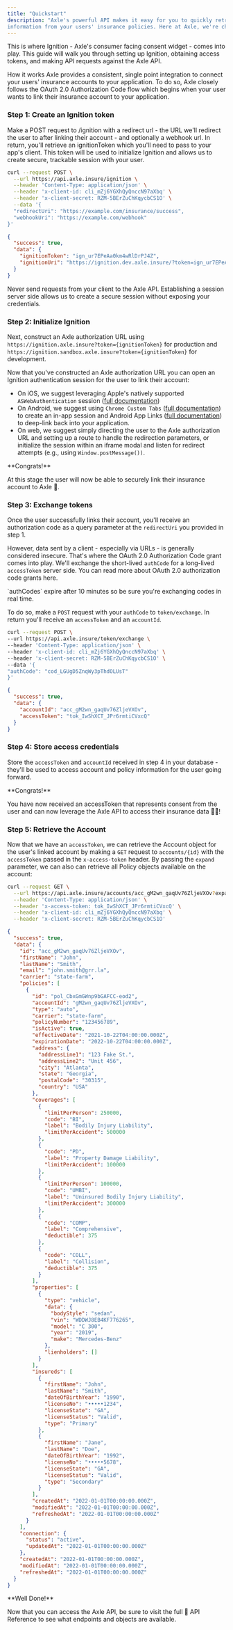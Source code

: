 ```yaml
---
title: "Quickstart"
description: "Axle's powerful API makes it easy for you to quickly retrieve detailed
information from your users' insurance policies. Here at Axle, we're champions for consumer data control and privacy, so you'll need to gain consent from the user to access their information."
---
```


This is where Ignition - Axle's consumer facing consent widget - comes into
play. This guide will walk you through setting up Ignition, obtaining access
tokens, and making API requests against the Axle API.

How it works Axle provides a consistent, single point integration to connect
your users' insurance accounts to your application. To do so, Axle closely
follows the OAuth 2.0 Authorization Code flow which begins when your user wants
to link their insurance account to your application.

### Step 1: Create an Ignition token

Make a POST request to /ignition with a
redirect url - the URL we'll redirect the user to after linking their account -
and optionally a webhook url. In return, you'll retrieve an ignitionToken which
you'll need to pass to your app's client. This token will be used to initialize
Ignition and allows us to create secure, trackable session with your user.

```bash Request Sample: cURL
curl --request POST \
  --url https://api.axle.insure/ignition \
  --header 'Content-Type: application/json' \
  --header 'x-client-id: cli_mZj6YGXhQyQnccN97aXbq' \
  --header 'x-client-secret: RZM-5BErZuChKqycbCS1O' \
  --data '{
  "redirectUri": "https://example.com/insurance/success",
  "webhookUri": "https://example.com/webhook"
}'
```

```json Response Example
{
  "success": true,
  "data": {
    "ignitionToken": "ign_ur7EPeAa0km4wRlDrPJ4Z",
    "ignitionUri": "https://ignition.dev.axle.insure/?token=ign_ur7EPeAa0km4wRlDrPJ4Z"
  }
}
```

<Warning>
  Never send requests from your client to the Axle API. Establishing a session
  server side allows us to create a secure session without exposing your
  credentials.
</Warning>

### Step 2: Initialize Ignition

Next, construct an Axle authorization URL using
`https://ignition.axle.insure?token={ignitionToken}` for production and
`https://ignition.sandbox.axle.insure?token={ignitionToken}` for development.

Now that you've constructed an Axle authorization URL you can open an Ignition
authentication session for the user to link their account:

- On iOS, we suggest leveraging Apple's natively supported `ASWebAuthentication`
  session ([full documentation](https://developer.apple.com/documentation/authenticationservices/authenticating_a_user_through_a_web_service))
- On Android, we suggest using `Chrome Custom Tabs` ([full documentation](https://developer.chrome.com/docs/android/custom-tabs/integration-guide/)) to create an in-app session and Android App Links ([full documentation](https://developer.android.com/training/app-links)) to deep-link back into your application.
- On web, we suggest simply directing the user to the Axle authorization URL and
  setting up a route to handle the redirection parameters, or initialize the session within an iframe modal and listen for redirect
  attempts (e.g., using `Window.postMessage())`.

<Check>
**Congrats!**

At this stage the user will now be able to securely link their insurance account
to Axle 🎉.

</Check>

### Step 3: Exchange tokens

Once the user successfully links their account, you'll receive an authorization
code as a query parameter at the `redirectUri` you provided in step 1.

However, data sent by a client - especially via URLs - is generally considered
insecure. That's where the OAuth 2.0 Authorization Code grant comes into play.
We'll exchange the short-lived `authCode` for a long-lived `accessToken` server
side. You can read more about OAuth 2.0 authorization code grants here.

<Note>
  `authCodes` expire after 10 minutes so be sure you're exchanging codes in real
  time.
</Note>

To do so, make a `POST` request with your `authCode` to `token/exchange`. In
return you'll receive an `accessToken` and an `accountId`.

```bash Request Sample: cURL
curl --request POST \
--url https://api.axle.insure/token/exchange \
--header 'Content-Type: application/json' \
--header 'x-client-id: cli_mZj6YGXhQyQnccN97aXbq' \
--header 'x-client-secret: RZM-5BErZuChKqycbCS1O' \
--data '{
"authCode": "cod_LGUgD5ZnqWy3pThdOLUsT"
}'
```

```json Response Example
{
  "success": true,
  "data": {
    "accountId": "acc_gM2wn_gaqUv76ZljeVXOv",
    "accessToken": "tok_IwShXCT_JPr6rmtiCVxcQ"
  }
}
```

### Step 4: Store access credentials

Store the `accessToken` and `accountId` received in step 4 in your database -
they'll be used to access account and policy information for the user going
forward.

<Check>
**Congrats!**

You have now received an accessToken that represents consent from the user and
can now leverage the Axle API to access their insurance data 🎉🎉!

</Check>

### Step 5: Retrieve the Account

Now that we have an `accessToken`, we can retrieve the Account object for the
user's linked account by making a `GET` request to `accounts/{id}` with
the `accessToken` passed in the `x-access-token` header. By passing the `expand` parameter, we can also can retrieve all Policy objects available on the account:

```bash Request Sample: cURL
curl --request GET \
  --url https://api.axle.insure/accounts/acc_gM2wn_gaqUv76ZljeVXOv?expand=true \
  --header 'Content-Type: application/json' \
  --header 'x-access-token: tok_IwShXCT_JPr6rmtiCVxcQ' \
  --header 'x-client-id: cli_mZj6YGXhQyQnccN97aXbq' \
  --header 'x-client-secret: RZM-5BErZuChKqycbCS1O'
```

```json Response Example
{
  "success": true,
  "data": {
    "id": "acc_gM2wn_gaqUv76ZljeVXOv",
    "firstName": "John",
    "lastName": "Smith",
    "email": "john.smith@grr.la",
    "carrier": "state-farm",
    "policies": [
      {
        "id": "pol_CbxGmGWnp9bGAFCC-eod2",
        "accountId": "gM2wn_gaqUv76ZljeVXOv",
        "type": "auto",
        "carrier": "state-farm",
        "policyNumber": "123456789",
        "isActive": true,
        "effectiveDate": "2021-10-22T04:00:00.000Z",
        "expirationDate": "2022-10-22T04:00:00.000Z",
        "address": {
          "addressLine1": "123 Fake St.",
          "addressLine2": "Unit 456",
          "city": "Atlanta",
          "state": "Georgia",
          "postalCode": "30315",
          "country": "USA"
        },
        "coverages": [
          {
            "limitPerPerson": 250000,
            "code": "BI",
            "label": "Bodily Injury Liability",
            "limitPerAccident": 500000
          },
          {
            "code": "PD",
            "label": "Property Damage Liability",
            "limitPerAccident": 100000
          },
          {
            "limitPerPerson": 100000,
            "code": "UMBI",
            "label": "Uninsured Bodily Injury Liability",
            "limitPerAccident": 300000
          },
          {
            "code": "COMP",
            "label": "Comprehensive",
            "deductible": 375
          },
          {
            "code": "COLL",
            "label": "Collision",
            "deductible": 375
          }
        ],
        "properties": [
          {
            "type": "vehicle",
            "data": {
              "bodyStyle": "sedan",
              "vin": "WDDWJ8EB4KF776265",
              "model": "C 300",
              "year": "2019",
              "make": "Mercedes-Benz"
            },
            "lienholders": []
          }
        ],
        "insureds": [
          {
            "firstName": "John",
            "lastName": "Smith",
            "dateOfBirthYear": "1990",
            "licenseNo": "•••••1234",
            "licenseState": "GA",
            "licenseStatus": "Valid",
            "type": "Primary"
          },
          {
            "firstName": "Jane",
            "lastName": "Doe",
            "dateOfBirthYear": "1992",
            "licenseNo": "•••••5678",
            "licenseState": "GA",
            "licenseStatus": "Valid",
            "type": "Secondary"
          }
        ],
        "createdAt": "2022-01-01T00:00:00.000Z",
        "modifiedAt": "2022-01-01T00:00:00.000Z",
        "refreshedAt": "2022-01-01T00:00:00.000Z"
      }
    ],
    "connection": {
      "status": "active",
      "updatedAt": "2022-01-01T00:00:00.000Z"
    },
    "createdAt": "2022-01-01T00:00:00.000Z",
    "modifiedAt": "2022-01-01T00:00:00.000Z",
    "refreshedAt": "2022-01-01T00:00:00.000Z"
  }
}
```

<Check>
**Well Done!**

Now that you can access the Axle API, be sure to visit the full 📖 API Reference
to see what endpoints and objects are available.

</Check>
